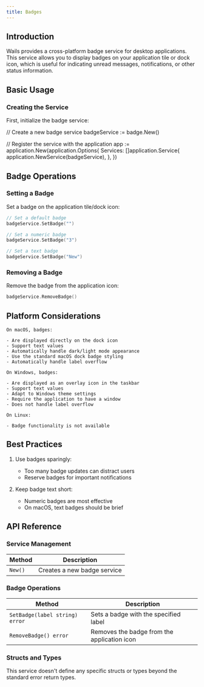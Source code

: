 ```yaml
---
title: Badges
---
```



## Introduction

Wails provides a cross-platform badge service for desktop applications. This service allows you to display badges on your application tile or dock icon, which is useful for indicating unread messages, notifications, or other status information.

## Basic Usage

### Creating the Service

First, initialize the badge service:


// Create a new badge service
badgeService := badge.New()

// Register the service with the application
app := application.New(application.Options{
    Services: []application.Service{
        application.NewService(badgeService),
    },
})

## Badge Operations

### Setting a Badge

Set a badge on the application tile/dock icon:

```go
// Set a default badge
badgeService.SetBadge("")

// Set a numeric badge
badgeService.SetBadge("3")

// Set a text badge
badgeService.SetBadge("New")
```

### Removing a Badge

Remove the badge from the application icon:

```go
badgeService.RemoveBadge()
```

## Platform Considerations

<Tabs>
  <TabItem label="macOS" icon="fa-brands:apple">
    
    On macOS, badges:
    
    - Are displayed directly on the dock icon
    - Support text values
    - Automatically handle dark/light mode appearance
    - Use the standard macOS dock badge styling
    - Automatically handle label overflow
    
  </TabItem>
  
  <TabItem label="Windows" icon="fa-brands:windows">
    
    On Windows, badges:
    
    - Are displayed as an overlay icon in the taskbar
    - Support text values
    - Adapt to Windows theme settings
    - Require the application to have a window
    - Does not handle label overflow
    
  </TabItem>
  
  <TabItem label="Linux" icon="fa-brands:linux">
    
    On Linux:
    
    - Badge functionality is not available
    
  </TabItem>
</Tabs>

## Best Practices

1. Use badges sparingly:
   - Too many badge updates can distract users
   - Reserve badges for important notifications

2. Keep badge text short:
   - Numeric badges are most effective
   - On macOS, text badges should be brief

## API Reference

### Service Management
| Method                                     | Description                                           |
|--------------------------------------------|-------------------------------------------------------|
| `New()`                                    | Creates a new badge service                           |

### Badge Operations
| Method                                       | Description                                                |
|----------------------------------------------|------------------------------------------------------------|
| `SetBadge(label string) error`               | Sets a badge with the specified label                      |
| `RemoveBadge() error`                        | Removes the badge from the application icon                |

### Structs and Types

This service doesn't define any specific structs or types beyond the standard error return types.
